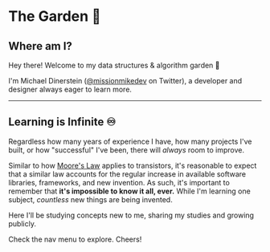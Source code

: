 

# The Garden 🏡

## Where am I?

Hey there! Welcome to my data structures & algorithm garden 🏡

I'm Michael Dinerstein
([@missionmikedev](https://www.twitter.com/missionmikedev) on Twitter), a
developer and designer always eager to learn more.

---

## Learning is Infinite ♾️

Regardless how many years of experience I have, how many projects I've built, or
how "successful" I've been, there will _always_ room to improve.

Similar to how [Moore's Law](https://en.wikipedia.org/wiki/Moore%27s_law)
applies to transistors, it's reasonable to expect that a similar law accounts
for the regular increase in available software libraries, frameworks, and new
invention. As such, it's important to remember that **it's impossible to know it
all, ever.** While I'm learning one subject, _countless_ new things are being
invented.

Here I'll be studying concepts new to me, sharing my studies and growing
publicly.

Check the nav menu to explore. Cheers!
